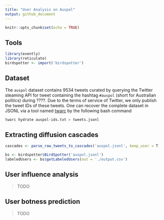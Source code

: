 ```yaml
---
title: "User Analysis on Auspol"
output: github_document
---
```


```r
knitr::opts_chunk$set(echo = TRUE)
```

## Tools

```r
library(evently)
library(reticulate)
birdspotter <- import('birdspotter')
```

## Dataset

The `auspol` dataset contains 9534 tweets curated by querying the Twitter steaming API for tweet containing the hashtag `#auspol` (short for Australian politics) during ????. Due to the terms of service of Twitter, we only publish the tweet IDs of these tweets. One can recover the complete dataset in JSONL via a tool named [twarc](https://github.com/DocNow/twarc) by the following bash command
```bash
twarc hydrate auspol-ids.txt > tweets.jsonl
```

## Extracting diffusion cascades

```r
cascades <- parse_raw_tweets_to_cascades('auspol.jsonl', keep_user = T)
```

```r
bs <- birdspotter$BirdSpotter('auspol.jsonl')
labeledUsers <- bs$getLabeledUsers(out = './output.csv')
```

## User influence analysis

> TODO

## User botness prediction

> TODO
